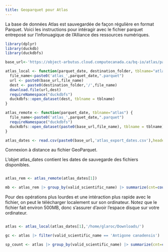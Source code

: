 ```yaml
---
title: Geoparquet pour Atlas 
---
```


La base de données Atlas est sauvegardée de façon régulière en format Parquet. Voici les instructions pour intéragir avec le fichier parquet entreposé sur l'infonuagique de l'Alliance des ressources numériques. 

```r
library(dplyr)
library(duckdb)
library(duckdbfs)

base_url<-'https://object-arbutus.cloud.computecanada.ca/bq-io/atlas/parquet/'

atlas_local <- function(parquet_date, destination_folder, tblname="atlas"){
  file_name<-paste0('atlas_',parquet_date,".parquet")
  url <- paste0(base_url,file_name)
  dest <- paste0(destination_folder,'/',file_name)
  download.file(url,dest)
  requireNamespace("duckdbfs")
  duckdbfs::open_dataset(dest, tblname = tblname)
}

atlas_remote <- function(parquet_date, tblname="atlas") {
  file_name<-paste0('atlas_',parquet_date,".parquet")
  requireNamespace("duckdbfs")
  duckdbfs::open_dataset(paste0(base_url,file_name), tblname = tblname)
}

atlas_dates <- read.csv(paste0(base_url,'atlas_export_dates.csv'),header=FALSE, col.names=c('dates'))
```

Connexion à distance au fichier GeoParquet. 

L'objet atlas_dates contient les dates de sauvegarde des fichiers disponibles. 

```r

atlas_rem <- atlas_remote(atlas_dates[1])

mb <- atlas_rem |> group_by(valid_scientific_name) |> summarize(cnt=count()) |> collect()
```

Pour des opérations plus lourdes et une intéraction plus rapide avec le fichier, on peut le télécharger localement sur son ordinateur. Notez que le fichier fait environ 500MB, donc s'assurer d'avoir l'espace disque sur votre ordinateur. 
```r

atlas <- atlas_local(atlas_dates[1],'/home/glaroc/Downloads/')

gc <- atlas |> filter(valid_scientific_name == 'Antigone canadensis') |> collect()

sp_count <- atlas |> group_by(valid_scientific_name) |> summarize(cnt=count()) |> collect()
```

